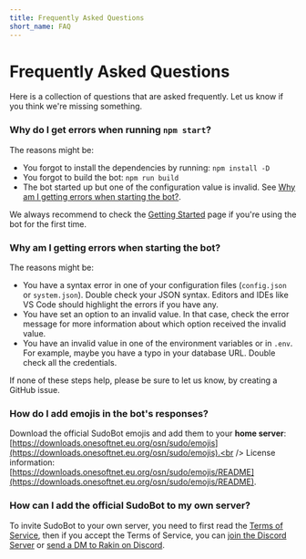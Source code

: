 ```yaml
---
title: Frequently Asked Questions
short_name: FAQ
---
```


# Frequently Asked Questions

Here is a collection of questions that are asked frequently. Let us know if you think we're missing something.

### Why do I get errors when running `npm start`?

The reasons might be:

-   You forgot to install the dependencies by running: `npm install -D`
-   You forgot to build the bot: `npm run build`
-   The bot started up but one of the configuration value is invalid. See [Why am I getting errors when starting the bot?](#why-am-i-getting-errors-when-starting-the-bot).

We always recommend to check the [Getting Started](/getting-started) page if you're using the bot for the first time.

### Why am I getting errors when starting the bot?

The reasons might be:

-   You have a syntax error in one of your configuration files (`config.json` or `system.json`). Double check your JSON syntax. Editors and IDEs like VS Code should highlight the errors if you have any.
-   You have set an option to an invalid value. In that case, check the error message for more information about which option received the invalid value.
-   You have an invalid value in one of the environment variables or in `.env`. For example, maybe you have a typo in your database URL. Double check all the credentials.

If none of these steps help, please be sure to let us know, by creating a GitHub issue.

### How do I add emojis in the bot's responses?

Download the official SudoBot emojis and add them to your **home server**: [https://downloads.onesoftnet.eu.org/osn/sudo/emojis](https://downloads.onesoftnet.eu.org/osn/sudo/emojis).<br />
License information: [https://downloads.onesoftnet.eu.org/osn/sudo/emojis/README](https://downloads.onesoftnet.eu.org/osn/sudo/emojis/README).

### How can I add the official SudoBot to my own server?

To invite SudoBot to your own server, you need to first read the [Terms of Service](legal/terms.md), then if you accept the Terms of Service, you can [join the Discord Server](https://discord.gg/892GWhTzgs) or [send a DM to Rakin on Discord](https://discord.com/users/774553653394538506).
